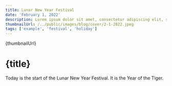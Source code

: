 ```yaml
---
title: Lunar New Year Festival
date: 'February 1, 2022'
description: Lorem ipsum dolor sit amet, consectetur adipiscing elit, sed do eiusmod tempor incididunt ut labore et dolore magna aliqua. Ut enim ad minim veniam, quis nostrud exercitation ullamco laboris nisi ut aliquip ex ea commodo consequat. Duis aute irure dolor in reprehenderit in voluptate velit esse cillum dolore eu fugiat nulla pariatur. Excepteur sint occaecat cupidatat non proident, sunt in culpa qui officia deserunt mollit anim id est laborum.
thumbnailUrl: /../public/images/blog/cover/2-1-2022.jpeg
tags: ['example', 'festival', 'holiday']
---
```


{thumbnailUrl}

# {title}

Today is the start of the Lunar New Year Festival.
It is the Year of the Tiger.
